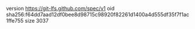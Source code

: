 version https://git-lfs.github.com/spec/v1
oid sha256:f64dd7aad12df0bee8d98715c98920f82261d1400a4d555df35f7f1ac1ffe755
size 3037
